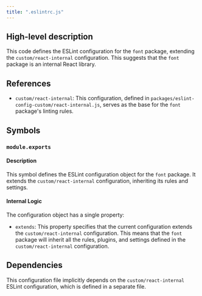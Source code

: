 ```yaml
---
title: ".eslintrc.js"
---
```


## High-level description
This code defines the ESLint configuration for the `font` package, extending the `custom/react-internal` configuration. This suggests that the `font` package is an internal React library.

## References
- `custom/react-internal`: This configuration, defined in `packages/eslint-config-custom/react-internal.js`, serves as the base for the `font` package's linting rules.

## Symbols
### `module.exports`
#### Description
This symbol defines the ESLint configuration object for the `font` package. It extends the `custom/react-internal` configuration, inheriting its rules and settings.

#### Internal Logic
The configuration object has a single property:

- `extends`: This property specifies that the current configuration extends the `custom/react-internal` configuration. This means that the `font` package will inherit all the rules, plugins, and settings defined in the `custom/react-internal` configuration.

## Dependencies
This configuration file implicitly depends on the `custom/react-internal` ESLint configuration, which is defined in a separate file.
